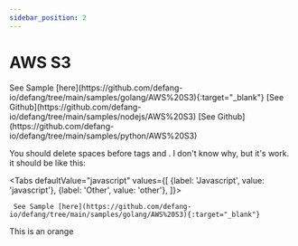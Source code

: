 ```yaml
---
sidebar_position: 2
---
```


# AWS S3


<Tabs>
  <TabItem value="Golang" label="Golang" default>
  See Sample [here](https://github.com/defang-io/defang/tree/main/samples/golang/AWS%20S3){:target="_blank"}
  </TabItem>
  <TabItem value="Node.js" label="Node.js">
    [See Github](https://github.com/defang-io/defang/tree/main/samples/nodejs/AWS%20S3)
  </TabItem>
  <TabItem value="Python" label="Python">
    [See Github](https://github.com/defang-io/defang/tree/main/samples/python/AWS%20S3)
  </TabItem>
</Tabs>


You should delete spaces before tags <TabItem> and </TabItem>. I don't know why, but it's work. it should be like this:


<Tabs
    defaultValue="javascript"
    values={[
        {label: 'Javascript', value: 'javascript'},
        {label: 'Other', value: 'other'},
    ]}>
<TabItem value="javascript">

     See Sample [here](https://github.com/defang-io/defang/tree/main/samples/golang/AWS%20S3){:target="_blank"}

</TabItem>
<TabItem value="other">This is an orange</TabItem>
</Tabs>

